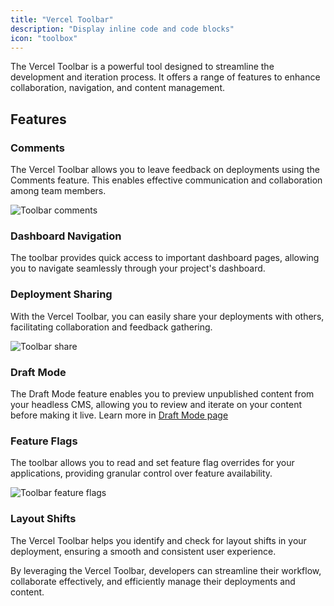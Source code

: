 ```yaml
---
title: "Vercel Toolbar"
description: "Display inline code and code blocks"
icon: "toolbox"
---
```


The Vercel Toolbar is a powerful tool designed to streamline the development and iteration process. It offers a range of features to enhance collaboration, navigation, and content management.

## Features

### Comments

The Vercel Toolbar allows you to leave feedback on deployments using the Comments feature. This enables effective communication and collaboration among team members.

<Frame>
  <img className="block" src="/images/toolbar-comments.png" alt="Toolbar comments" />
</Frame>

### Dashboard Navigation

The toolbar provides quick access to important dashboard pages, allowing you to navigate seamlessly through your project's dashboard.

### Deployment Sharing

With the Vercel Toolbar, you can easily share your deployments with others, facilitating collaboration and feedback gathering.

<Frame>
  <img className="block" src="/images/toolbar-share.png" alt="Toolbar share" />
</Frame>

### Draft Mode

The Draft Mode feature enables you to preview unpublished content from your headless CMS, allowing you to review and iterate on your content before making it live. Learn more in [Draft Mode page](/features/draft-mode)

### Feature Flags

The toolbar allows you to read and set feature flag overrides for your applications, providing granular control over feature availability.

<Frame>
  <img className="block" src="/images/toolbar-feature-flags.png" alt="Toolbar feature flags" />
</Frame>

### Layout Shifts

The Vercel Toolbar helps you identify and check for layout shifts in your deployment, ensuring a smooth and consistent user experience.

By leveraging the Vercel Toolbar, developers can streamline their workflow, collaborate effectively, and efficiently manage their deployments and content.

